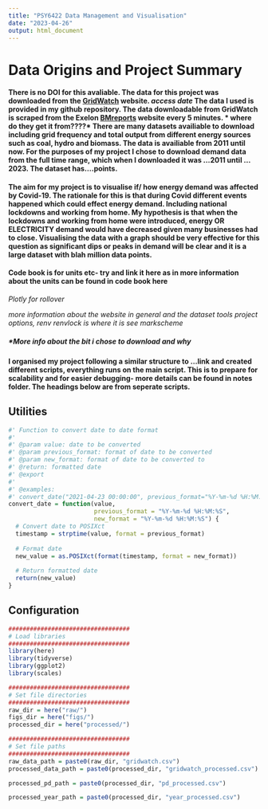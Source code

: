 ```yaml
---
title: "PSY6422 Data Management and Visualisation"
date: "2023-04-26"
output: html_document
---
```


# Data Origins and Project Summary
#### There is no DOI for this avaliable. The data for this project was downloaded from the [GridWatch](https://gridwatch.templar.co.uk/download.php) website. *access date* The data I used is provided in my github repository. The data downloadable from GridWatch is scraped from the Exelon [BMreports](https://www.bmreports.com/bmrs/?q=help/about-us) website every 5 minutes. * where do they get it from????* There are many datasets availiable to download including grid frequency and total output from different energy sources such as coal, hydro and biomass. The data is availiable from 2011 until now. For the purposes of my project I chose to download demand data from the full time range, which when I downloaded it was ...2011 until ... 2023. The dataset has....points. 

#### The aim for my project is to visualise if/ how energy demand was affected by Covid-19. The rationale for this is that during Covid different events happened which could effect energy demand. Including national lockdowns and working from home. My hypothesis is that when the lockdowns and working from home were introduced, energy OR ELECTRICITY demand would have decreased given many businesses had to close. Visualising the data with a graph should be very effective for this question as significant dips or peaks in demand will be clear and it is a large dataset with blah million data points. 

#### Code book is for units etc- try and link it here as in more information about the units can be found in code book here

*Plotly for rollover*

*more information about the website in general and the dataset*
*tools project options, renv* *renvlock is where it is* *see markscheme*

##### *More info about the bit i chose to download and why 

#### I organised my project following a similar structure to ...link and created different scripts, everything runs on the main script. This is to prepare for scalability and for easier debugging- more details can be found in notes folder. The headings below are from seperate scripts. 

## Utilities 

```r

#' Function to convert date to date format
#' 
#' @param value: date to be converted 
#' @param previous_format: format of date to be converted 
#' @param new_format: format of date to be converted to
#' @return: formatted date 
#' @export
#' 
#' @examples:
#' convert_date("2021-04-23 00:00:00", previous_format="%Y-%m-%d %H:%M:%S", new_format= "%Y-%m-%d")
convert_date = function(value,
                        previous_format = "%Y-%m-%d %H:%M:%S",
                        new_format = "%Y-%m-%d %H:%M:%S") {
  # Convert date to POSIXct
  timestamp = strptime(value, format = previous_format)
  
  # Format date 
  new_value = as.POSIXct(format(timestamp, format = new_format))
  
  # Return formatted date
  return(new_value)
}
```

## Configuration 

```r
##################################
# Load libraries
##################################
library(here)
library(tidyverse)
library(ggplot2)
library(scales)

##################################
# Set file directories
##################################
raw_dir = here("raw/")
figs_dir = here("figs/")
processed_dir = here("processed/")

##################################
# Set file paths 
##################################
raw_data_path = paste0(raw_dir, "gridwatch.csv")
processed_data_path = paste0(processed_dir, "gridwatch_processed.csv")

processed_pd_path = paste0(processed_dir, "pd_processed.csv")

processed_year_path = paste0(processed_dir, "year_processed.csv")


```



